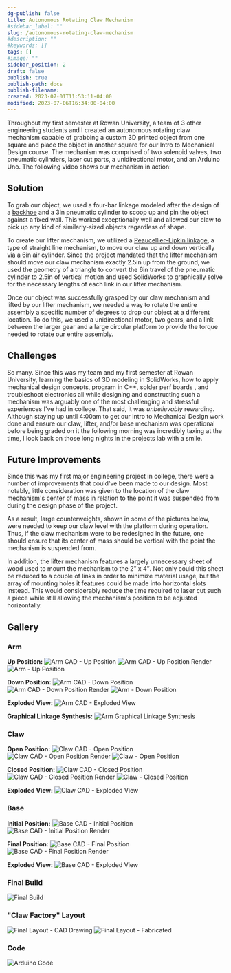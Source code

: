 ```yaml
---
dg-publish: false
title: Autonomous Rotating Claw Mechanism
#sidebar_label: ""
slug: /autonomous-rotating-claw-mechanism
#description: ""
#keywords: []
tags: []
#image: ""
sidebar_position: 2
draft: false
publish: true
publish-path: docs
publish-filename:
created: 2023-07-01T11:53:11-04:00
modified: 2023-07-06T16:34:00-04:00
---
```


Throughout my first semester at Rowan University, a team of 3 other engineering students and I created an autonomous
rotating claw mechanism capable of grabbing a custom 3D printed object from one square and place the object in another square for our Intro to Mechanical Design course. The mechanism was comprised of two solenoid valves, two pneumatic cylinders, laser cut parts, a unidirectional motor, and an Arduino Uno. The following video shows our mechanism in action:

## Solution
To grab our object, we used a four-bar linkage modeled after the design of a [backhoe](https://web.archive.org/web/20220426234856/http://www-user.rhrk.uni-kl.de/~groll/bucket_kinematic3.png) and a 3in pneumatic cylinder to scoop up and pin the object against a fixed wall. This worked exceptionally well and allowed our claw to pick up any kind of similarly-sized objects regardless of shape.

To create our lifter mechanism, we utilized a [Peaucellier–Lipkin linkage](https://web.archive.org/web/20220426234856/https://en.wikipedia.org/wiki/Peaucellier%E2%80%93Lipkin_linkage), a type of straight line mechanism, to move our claw up and down vertically via a 6in air cylinder. Since the project mandated that the lifter mechanism should move our claw mechanism exactly 2.5in up from the ground, we used the geometry of a triangle to convert the 6in travel of the pneumatic cylinder to 2.5in of vertical motion and used SolidWorks to graphically solve for the necessary lengths of each link in our lifter mechanism.

Once our object was successfully grasped by our claw mechanism and lifted by our lifter mechanism, we needed a way to rotate the entire assembly a specific number of degrees to drop our object at a different location. To do this, we used a unidirectional motor, two gears, and a link between the larger gear and a large circular platform to provide the torque needed to rotate our entire assembly.

## Challenges
So many. Since this was my team and my first semester at Rowan University, learning the basics of 3D modeling in SolidWorks, how to apply mechanical design concepts, program in C++, solder perf boards , and troubleshoot electronics all while designing and constructing such a mechanism was arguably one of the most challenging and stressful experiences I've had in college. That said, it was _unbelievably_ rewarding. Although staying up until 4:00am to get our Intro to Mechanical Design work done and ensure our claw, lifter, and/or base mechanism was operational before being graded on it the following morning was incredibly taxing at the time, I look back on those long nights in the projects lab with a smile.

## Future Improvements
Since this was my first major engineering project in college, there were a number of improvements that could've been made to our design. Most notably, little consideration was given to the location of the claw mechanism's center of mass in relation to the point it was suspended from during the design phase of the project.

As a result, large counterweights, shown in some of the pictures below, were needed to keep our claw level with the
platform during operation. Thus, if the claw mechanism were to be redesigned in the future, one should ensure that its center of mass should be vertical with the point the mechanism is suspended from.

In addition, the lifter mechanism features a largely unnecessary sheet of wood used to mount the mechanism to the 2″ x 4″. Not only could this sheet be reduced to a couple of links in order to minimize material usage, but the array of mounting holes it features could be made into horizontal slots instead. This would considerably reduce the time required to laser cut such a piece while still allowing the mechanism's position to be adjusted horizontally.

## Gallery

### Arm

**Up Position:**
![Arm CAD - Up Position](autonomous-rotating-claw-mechanism-arm-cad-up-position.png)
![Arm CAD - Up Position Render](autonomous-rotating-claw-mechanism-arm-render-up-position.png)
![Arm - Up Position](autonomous-rotating-claw-mechanism-arm-up-position.png)

**Down Position:**
![Arm CAD - Down Position](autonomous-rotating-claw-mechanism-arm-cad-down-position.png)
![Arm CAD - Down Position Render](autonomous-rotating-claw-mechanism-arm-render-down-position.png)
![Arm - Down Position](autonomous-rotating-claw-mechanism-arm-down-position.png)

**Exploded View:**
![Arm CAD - Exploded View](autonomous-rotating-claw-mechanism-arm-cad-exploded-view.png)

**Graphical Linkage Synthesis:**
![Arm Graphical Linkage Synthesis](autonomous-rotating-claw-mechanism-arm-cad-graphical-linkage-synthesis.png)

### Claw
**Open Position:**
![Claw CAD - Open Position](autonomous-rotating-claw-mechanism-claw-cad-open.png)
![Claw CAD - Open Position Render](autonomous-rotating-claw-mechanism-claw-render-open.png)
![Claw - Open Position](autonomous-rotating-claw-mechanism-claw-open.png)

**Closed Position:**
![Claw CAD - Closed Position](autonomous-rotating-claw-mechanism-claw-cad-closed.png)
![Claw CAD - Closed Position Render](autonomous-rotating-claw-mechanism-claw-render-closed.png)
![Claw - Closed Position](autonomous-rotating-claw-mechanism-claw-closed.png)

**Exploded View:**
![Claw CAD - Exploded View](autonomous-rotating-claw-mechanism-claw-cad-exploded-view.png)

### Base
**Initial Position:**
![Base CAD - Initial Position](autonomous-rotating-claw-mechanism-base-cad-initial-position.png)
![Base CAD - Initial Position Render](autonomous-rotating-claw-mechanism-base-render-initial-position.png)

**Final Position:**
![Base CAD - Final Position](autonomous-rotating-claw-mechanism-base-cad-final-position.png)
![Base CAD - Final Position Render](autonomous-rotating-claw-mechanism-base-render-final-position.png)

**Exploded View:**
![Base CAD - Exploded View](autonomous-rotating-claw-mechanism-base-cad-exploded-view.png)

### Final Build
![Final Build](autonomous-rotating-claw-mechanism-final-build.png)

### "Claw Factory" Layout
![Final Layout - CAD Drawing](autonomous-rotating-claw-mechanism-base-layout-cad-drawing.png)
![Final Layout - Fabricated](autonomous-rotating-claw-mechanism-base-layout-fabricated.png)

### Code
![Arduino Code](autonomous-rotating-claw-mechanism-arduino-code.png)
